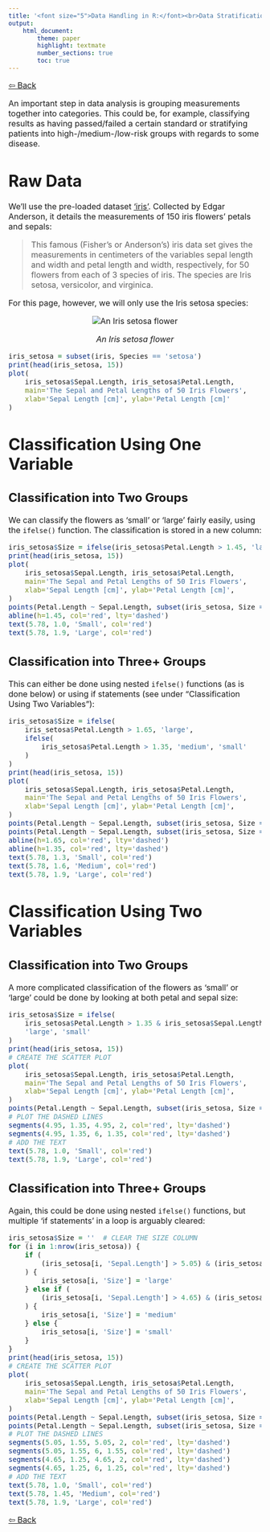 ```yaml
---
title: '<font size="5">Data Handling in R:</font><br>Data Stratification'
output:
    html_document:
        theme: paper
        highlight: textmate
        number_sections: true
        toc: true
---
```

<font size="3">

[⇦ Back](../../R.html)

An important step in data analysis is grouping measurements together into categories. This could be, for example, classifying results as having passed/failed a certain standard or stratifying patients into high-/medium-/low-risk groups with regards to some disease.

Raw Data
========
We'll use the pre-loaded dataset ['iris'](https://www.rdocumentation.org/packages/datasets/versions/3.6.2/topics/iris). Collected by Edgar Anderson, it details the measurements of 150 iris flowers' petals and sepals:

> This famous (Fisher's or Anderson's) iris data set gives the measurements in centimeters of the variables sepal length and width and petal length and width, respectively, for 50 flowers from each of 3 species of iris. The species are Iris setosa, versicolor, and virginica.

For this page, however, we will only use the Iris setosa species:

<center>
![](iris_setosa.jpeg "An Iris setosa flower")

*An Iris setosa flower*
</center>

```r
iris_setosa = subset(iris, Species == 'setosa')
print(head(iris_setosa, 15))
plot(
    iris_setosa$Sepal.Length, iris_setosa$Petal.Length,
    main='The Sepal and Petal Lengths of 50 Iris Flowers',
    xlab='Sepal Length [cm]', ylab='Petal Length [cm]'
)
```

Classification Using One Variable
=================================

Classification into Two Groups
------------------------------
We can classify the flowers as 'small' or 'large' fairly easily, using the `ifelse()` function. The classification is stored in a new column:

```r
iris_setosa$Size = ifelse(iris_setosa$Petal.Length > 1.45, 'large', 'small')
print(head(iris_setosa, 15))
plot(
    iris_setosa$Sepal.Length, iris_setosa$Petal.Length,
    main='The Sepal and Petal Lengths of 50 Iris Flowers',
    xlab='Sepal Length [cm]', ylab='Petal Length [cm]',
)
points(Petal.Length ~ Sepal.Length, subset(iris_setosa, Size == 'small'), pch=4)
abline(h=1.45, col='red', lty='dashed')
text(5.78, 1.0, 'Small', col='red')
text(5.78, 1.9, 'Large', col='red')
```

Classification into Three+ Groups
---------------------------------
This can either be done using nested `ifelse()` functions (as is done below) or using if statements (see under "Classification Using Two Variables"):

```r
iris_setosa$Size = ifelse(
    iris_setosa$Petal.Length > 1.65, 'large',
    ifelse(
        iris_setosa$Petal.Length > 1.35, 'medium', 'small'
    )
)
print(head(iris_setosa, 15))
plot(
    iris_setosa$Sepal.Length, iris_setosa$Petal.Length,
    main='The Sepal and Petal Lengths of 50 Iris Flowers',
    xlab='Sepal Length [cm]', ylab='Petal Length [cm]',
)
points(Petal.Length ~ Sepal.Length, subset(iris_setosa, Size == 'small'), pch=4)
points(Petal.Length ~ Sepal.Length, subset(iris_setosa, Size == 'medium'), pch=20)
abline(h=1.65, col='red', lty='dashed')
abline(h=1.35, col='red', lty='dashed')
text(5.78, 1.3, 'Small', col='red')
text(5.78, 1.6, 'Medium', col='red')
text(5.78, 1.9, 'Large', col='red')
```

Classification Using Two Variables
==================================

Classification into Two Groups
------------------------------
A more complicated classification of the flowers as 'small' or 'large' could be done by looking at both petal and sepal size:

```r
iris_setosa$Size = ifelse(
    iris_setosa$Petal.Length > 1.35 & iris_setosa$Sepal.Length > 4.95,
    'large', 'small'
)
print(head(iris_setosa, 15))
# CREATE THE SCATTER PLOT
plot(
    iris_setosa$Sepal.Length, iris_setosa$Petal.Length,
    main='The Sepal and Petal Lengths of 50 Iris Flowers',
    xlab='Sepal Length [cm]', ylab='Petal Length [cm]',
)
points(Petal.Length ~ Sepal.Length, subset(iris_setosa, Size == 'small'), pch=4)
# PLOT THE DASHED LINES
segments(4.95, 1.35, 4.95, 2, col='red', lty='dashed')
segments(4.95, 1.35, 6, 1.35, col='red', lty='dashed')
# ADD THE TEXT
text(5.78, 1.0, 'Small', col='red')
text(5.78, 1.9, 'Large', col='red')
```

Classification into Three+ Groups
---------------------------------
Again, this could be done using nested `ifelse()` functions, but multiple 'if statements' in a loop is arguably cleared:

```r
iris_setosa$Size = ''  # CLEAR THE SIZE COLUMN
for (i in 1:nrow(iris_setosa)) {
    if (
        (iris_setosa[i, 'Sepal.Length'] > 5.05) & (iris_setosa[i, 'Petal.Length'] > 1.55)
    ) {
        iris_setosa[i, 'Size'] = 'large'
    } else if (
        (iris_setosa[i, 'Sepal.Length'] > 4.65) & (iris_setosa[i, 'Petal.Length'] > 1.25)
    ) {
        iris_setosa[i, 'Size'] = 'medium'
    } else {
        iris_setosa[i, 'Size'] = 'small'
    }
}
print(head(iris_setosa, 15))
# CREATE THE SCATTER PLOT
plot(
    iris_setosa$Sepal.Length, iris_setosa$Petal.Length,
    main='The Sepal and Petal Lengths of 50 Iris Flowers',
    xlab='Sepal Length [cm]', ylab='Petal Length [cm]',
)
points(Petal.Length ~ Sepal.Length, subset(iris_setosa, Size == 'small'), pch=4)
points(Petal.Length ~ Sepal.Length, subset(iris_setosa, Size == 'medium'), pch=20)
# PLOT THE DASHED LINES
segments(5.05, 1.55, 5.05, 2, col='red', lty='dashed')
segments(5.05, 1.55, 6, 1.55, col='red', lty='dashed')
segments(4.65, 1.25, 4.65, 2, col='red', lty='dashed')
segments(4.65, 1.25, 6, 1.25, col='red', lty='dashed')
# ADD THE TEXT
text(5.78, 1.0, 'Small', col='red')
text(5.78, 1.45, 'Medium', col='red')
text(5.78, 1.9, 'Large', col='red')
```

[⇦ Back](../../R.html)

</font>
